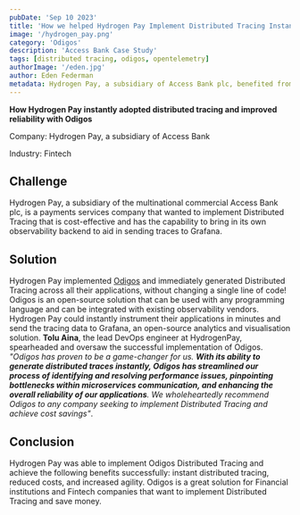 ```yaml
---
pubDate: 'Sep 10 2023'
title: 'How we helped Hydrogen Pay Implement Distributed Tracing Instantly'
image: '/hydrogen_pay.png'
category: 'Odigos'
description: 'Access Bank Case Study'
tags: [distributed tracing, odigos, opentelemetry]
authorImage: '/eden.jpg'
author: Eden Federman
metadata: Hydrogen Pay, a subsidiary of Access Bank plc, benefited from Odigos for cost-effective Distributed Tracing, a valuable solution for financial institutions and Fintech companies.
---
```


**How Hydrogen Pay instantly adopted distributed tracing and improved reliability with Odigos**

Company: Hydrogen Pay, a subsidiary of Access Bank

Industry: Fintech

## Challenge

Hydrogen Pay, a subsidiary of the multinational commercial Access Bank plc, is a payments services company that wanted to implement Distributed Tracing that is cost-effective and has the capability to bring in its own observability backend to aid in sending traces to Grafana.

## Solution

Hydrogen Pay implemented [Odigos](https://github.com/keyval-dev/odigos) and immediately generated Distributed Tracing across all their applications, without changing a single line of code! Odigos is an open-source solution that can be used with any programming language and can be integrated with existing observability vendors. Hydrogen Pay could instantly instrument their applications in minutes and send the tracing data to Grafana, an open-source analytics and visualisation solution.
**Tolu Aina**, the lead DevOps engineer at HydrogenPay, spearheaded and oversaw the successful implementation of Odigos. <em>"Odigos has proven to be a game-changer for us. **With its ability to generate distributed traces instantly, Odigos has streamlined our process of identifying and resolving performance issues, pinpointing bottlenecks within microservices communication, and enhancing the overall reliability of our applications**. We wholeheartedly recommend Odigos to any company seeking to implement Distributed Tracing and achieve cost savings"</em>.

## Conclusion

Hydrogen Pay was able to implement Odigos Distributed Tracing and achieve the following benefits successfully: instant distributed tracing, reduced costs, and increased agility. Odigos is a great solution for Financial institutions and Fintech companies that want to implement Distributed Tracing and save money.
